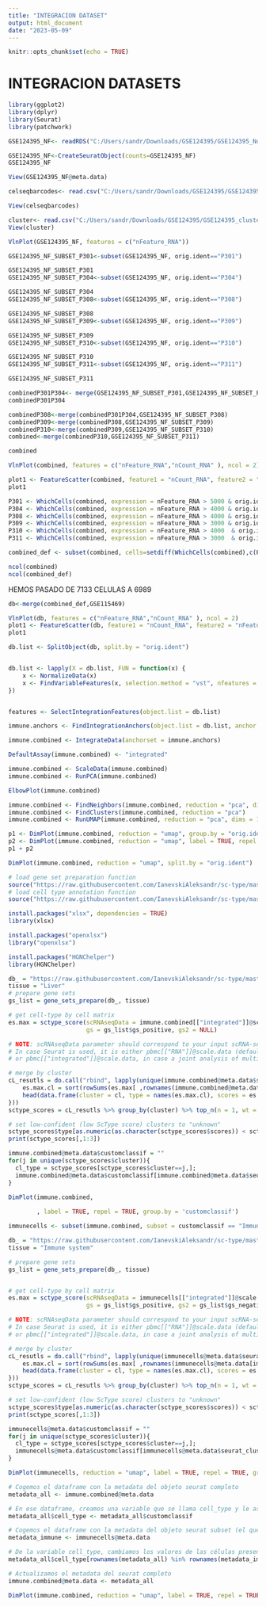---
title: "INTEGRACION DATASET"
output: html_document
date: "2023-05-09"
---

```{r setup, include=FALSE}
knitr::opts_chunk$set(echo = TRUE)
```

# INTEGRACION DATASETS

```{r}
library(ggplot2)
library(dplyr)
library(Seurat)
library(patchwork)
```
```{r GSE124395}
GSE124395_NF<- readRDS("C:/Users/sandr/Downloads/GSE124395/GSE124395_Normalhumanliverdata.RData")
```

```{r}
GSE124395_NF<-CreateSeuratObject(counts=GSE124395_NF)
GSE124395_NF
```
```{r}
View(GSE124395_NF@meta.data)
```

```{r celseq}
celseqbarcodes<- read.csv("C:/Users/sandr/Downloads/GSE124395/GSE124395_celseq_barcodes.192.txt")
```
```{r}
View(celseqbarcodes)
```

```{r clusterparti}
cluster<- read.csv("C:/Users/sandr/Downloads/GSE124395/GSE124395_clusterpartition.txt")
View(cluster)
```

```{r QC}
VlnPlot(GSE124395_NF, features = c("nFeature_RNA"))
```
```{r subset}
GSE124395_NF_SUBSET_P301<-subset(GSE124395_NF, orig.ident=="P301")

GSE124395_NF_SUBSET_P301
GSE124395_NF_SUBSET_P304<-subset(GSE124395_NF, orig.ident=="P304")

GSE124395_NF_SUBSET_P304
GSE124395_NF_SUBSET_P308<-subset(GSE124395_NF, orig.ident=="P308")

GSE124395_NF_SUBSET_P308
GSE124395_NF_SUBSET_P309<-subset(GSE124395_NF, orig.ident=="P309")

GSE124395_NF_SUBSET_P309
GSE124395_NF_SUBSET_P310<-subset(GSE124395_NF, orig.ident=="P310")

GSE124395_NF_SUBSET_P310
GSE124395_NF_SUBSET_P311<-subset(GSE124395_NF, orig.ident=="P311")

GSE124395_NF_SUBSET_P311
```
```{r}
combinedP301P304<- merge(GSE124395_NF_SUBSET_P301,GSE124395_NF_SUBSET_P304)
combinedP301P304
```
```{r}
combinedP308<-merge(combinedP301P304,GSE124395_NF_SUBSET_P308)
combinedP309<-merge(combinedP308,GSE124395_NF_SUBSET_P309)
combinedP310<-merge(combinedP309,GSE124395_NF_SUBSET_P310)
combined<-merge(combinedP310,GSE124395_NF_SUBSET_P311)

combined
```
```{r QC}
VlnPlot(combined, features = c("nFeature_RNA","nCount_RNA" ), ncol = 2)
```
```{r}
plot1 <- FeatureScatter(combined, feature1 = "nCount_RNA", feature2 = "nFeature_RNA")
plot1
```
```{r subset}

P301 <- WhichCells(combined, expression = nFeature_RNA > 5000 & orig.ident == "P301")
P304 <- WhichCells(combined, expression = nFeature_RNA > 4000 & orig.ident == "P304")
P308 <- WhichCells(combined, expression = nFeature_RNA > 4000 & orig.ident == "P308")
P309 <- WhichCells(combined, expression = nFeature_RNA > 3000 & orig.ident == "P309")
P310 <- WhichCells(combined, expression = nFeature_RNA > 4000  & orig.ident == "P310")
P311 <- WhichCells(combined, expression = nFeature_RNA > 3000  & orig.ident == "P311")

combined_def <- subset(combined, cells=setdiff(WhichCells(combined),c(P301, P304, P308, P309, P310, P311)))

ncol(combined)
ncol(combined_def)

```
HEMOS PASADO DE 7133 CELULAS A 6989

```{r MERGE}
db<-merge(combined_def,GSE115469)
```

```{r VISUALIZAR}
VlnPlot(db, features = c("nFeature_RNA","nCount_RNA" ), ncol = 2)
plot1 <- FeatureScatter(db, feature1 = "nCount_RNA", feature2 = "nFeature_RNA")
plot1
```
```{r lista}

db.list <- SplitObject(db, split.by = "orig.ident")


db.list <- lapply(X = db.list, FUN = function(x) {
    x <- NormalizeData(x)
    x <- FindVariableFeatures(x, selection.method = "vst", nfeatures = 2000)
})


features <- SelectIntegrationFeatures(object.list = db.list)


```
```{r integracion}
immune.anchors <- FindIntegrationAnchors(object.list = db.list, anchor.features = features)

immune.combined <- IntegrateData(anchorset = immune.anchors)
```

```{r integrated analysis}

DefaultAssay(immune.combined) <- "integrated"

immune.combined <- ScaleData(immune.combined)
immune.combined <- RunPCA(immune.combined)

ElbowPlot(immune.combined)

immune.combined <- FindNeighbors(immune.combined, reduction = "pca", dims = 1:20)
immune.combined <- FindClusters(immune.combined, reduction = "pca")
immune.combined <- RunUMAP(immune.combined, reduction = "pca", dims = 1:20)

```
```{r visualizacion}
p1 <- DimPlot(immune.combined, reduction = "umap", group.by = "orig.ident")
p2 <- DimPlot(immune.combined, reduction = "umap", label = TRUE, repel = TRUE)
p1 + p2
```
```{r}
DimPlot(immune.combined, reduction = "umap", split.by = "orig.ident")
```
```{r ANNOTATION ScTypeload function}
# load gene set preparation function
source("https://raw.githubusercontent.com/IanevskiAleksandr/sc-type/master/R/gene_sets_prepare.R")
# load cell type annotation function
source("https://raw.githubusercontent.com/IanevskiAleksandr/sc-type/master/R/sctype_score_.R")

```
```{r}
install.packages("xlsx", dependencies = TRUE)
library(xlsx)
```
```{r}
install.packages("openxlsx")
library("openxlsx")
```
```{r}
install.packages("HGNChelper")
library(HGNChelper)
```
```{r}
db_ = "https://raw.githubusercontent.com/IanevskiAleksandr/sc-type/master/ScTypeDB_full.xlsx";
tissue = "Liver" 
# prepare gene sets
gs_list = gene_sets_prepare(db_, tissue)
```
```{r}
# get cell-type by cell matrix
es.max = sctype_score(scRNAseqData = immune.combined[["integrated"]]@scale.data, scaled = TRUE, 
                      gs = gs_list$gs_positive, gs2 = NULL) 

# NOTE: scRNAseqData parameter should correspond to your input scRNA-seq matrix. 
# In case Seurat is used, it is either pbmc[["RNA"]]@scale.data (default), pbmc[["SCT"]]@scale.data, in case sctransform is used for normalization,
# or pbmc[["integrated"]]@scale.data, in case a joint analysis of multiple single-cell datasets is performed.

# merge by cluster
cL_resutls = do.call("rbind", lapply(unique(immune.combined@meta.data$seurat_clusters), function(cl){
    es.max.cl = sort(rowSums(es.max[ ,rownames(immune.combined@meta.data[immune.combined@meta.data$seurat_clusters==cl, ])]), decreasing = !0)
    head(data.frame(cluster = cl, type = names(es.max.cl), scores = es.max.cl, ncells = sum(immune.combined@meta.data$seurat_clusters==cl)), 10)
}))
sctype_scores = cL_resutls %>% group_by(cluster) %>% top_n(n = 1, wt = scores)  

# set low-confident (low ScType score) clusters to "unknown"
sctype_scores$type[as.numeric(as.character(sctype_scores$scores)) < sctype_scores$ncells/4] = "Unknown"
print(sctype_scores[,1:3])
```
```{r}
immune.combined@meta.data$customclassif = ""
for(j in unique(sctype_scores$cluster)){
  cl_type = sctype_scores[sctype_scores$cluster==j,]; 
  immune.combined@meta.data$customclassif[immune.combined@meta.data$seurat_clusters == j] = as.character(cl_type$type[1])
}

DimPlot(immune.combined, 
        
        , label = TRUE, repel = TRUE, group.by = 'customclassif')        

```
```{r immune cells}
immunecells <- subset(immune.combined, subset = customclassif == "Immune system cells")
```

```{r anotation immune cells}
db_ = "https://raw.githubusercontent.com/IanevskiAleksandr/sc-type/master/ScTypeDB_full.xlsx";
tissue = "Immune system"

# prepare gene sets
gs_list = gene_sets_prepare(db_, tissue)


# get cell-type by cell matrix
es.max = sctype_score(scRNAseqData = immunecells[["integrated"]]@scale.data, scaled = TRUE, 
                      gs = gs_list$gs_positive, gs2 = gs_list$gs_negative) 

# NOTE: scRNAseqData parameter should correspond to your input scRNA-seq matrix. 
# In case Seurat is used, it is either pbmc[["RNA"]]@scale.data (default), pbmc[["SCT"]]@scale.data, in case sctransform is used for normalization,
# or pbmc[["integrated"]]@scale.data, in case a joint analysis of multiple single-cell datasets is performed.

# merge by cluster
cL_resutls = do.call("rbind", lapply(unique(immunecells@meta.data$seurat_clusters), function(cl){
    es.max.cl = sort(rowSums(es.max[ ,rownames(immunecells@meta.data[immunecells@meta.data$seurat_clusters==cl, ])]), decreasing = !0)
    head(data.frame(cluster = cl, type = names(es.max.cl), scores = es.max.cl, ncells = sum(immunecells@meta.data$seurat_clusters==cl)), 10)
}))
sctype_scores = cL_resutls %>% group_by(cluster) %>% top_n(n = 1, wt = scores)  

# set low-confident (low ScType score) clusters to "unknown"
sctype_scores$type[as.numeric(as.character(sctype_scores$scores)) < sctype_scores$ncells/4] = "Unknown"
print(sctype_scores[,1:3])

immunecells@meta.data$customclassif = ""
for(j in unique(sctype_scores$cluster)){
  cl_type = sctype_scores[sctype_scores$cluster==j,]; 
  immunecells@meta.data$customclassif[immunecells@meta.data$seurat_clusters == j] = as.character(cl_type$type[1])
}

DimPlot(immunecells, reduction = "umap", label = TRUE, repel = TRUE, group.by = 'customclassif')        

```
```{r}
# Cogemos el dataframe con la metadata del objeto seurat completo
metadata_all <- immune.combined@meta.data

# En ese dataframe, creamos una variable que se llama cell_type y le asignamos los valores de las anotaciones que ya teniamos (luego modificaremos esta variable nueva)
metadata_all$cell_type <- metadata_all$customclassif

# Cogemos el dataframe con la metadata del objeto seurat subset (el que contiene solo celulas immunitarias que ya has anotado)
metadata_immune <- immunecells@meta.data

# De la variable cell_type, cambiamos los valores de las células presentes en el subset immunitarias y les cambiamos la anotación por la nueva (la presente en el subset)
metadata_all$cell_type[rownames(metadata_all) %in% rownames(metadata_immune)] <- metadata_immune$customclassif

# Actualizamos el metadata del seurat completo
immune.combined@meta.data <- metadata_all


```

```{r}
DimPlot(immune.combined, reduction = "umap", label = TRUE, repel = TRUE, group.by = 'cell_type')  
```









